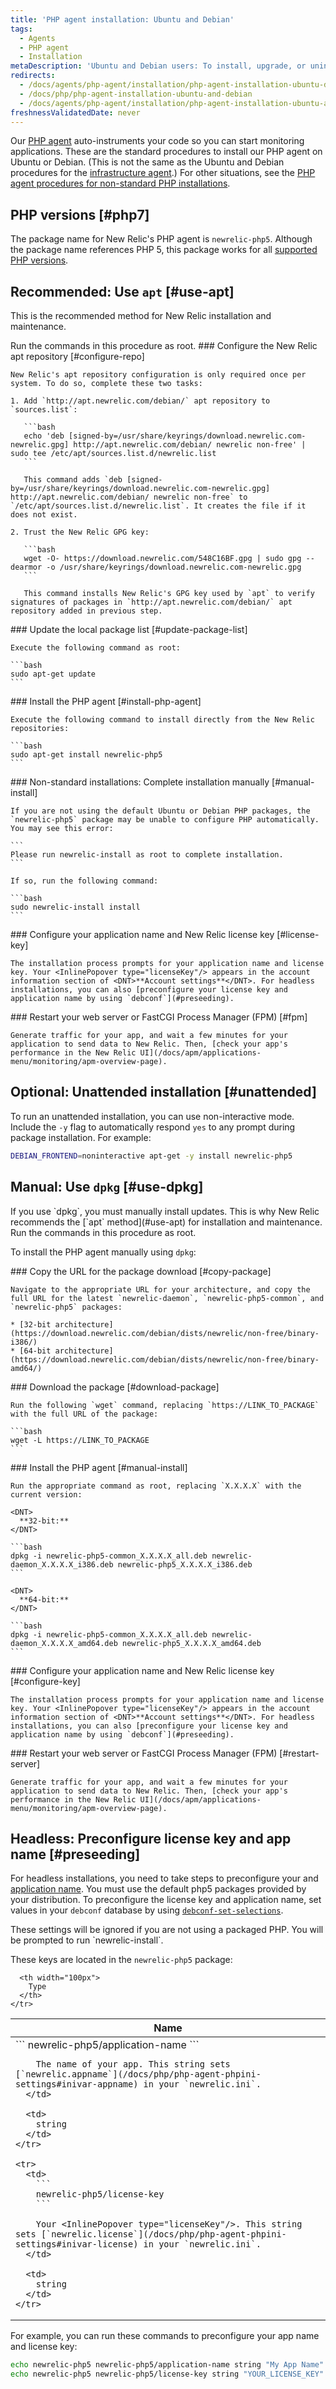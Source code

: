 ```yaml
---
title: 'PHP agent installation: Ubuntu and Debian'
tags:
  - Agents
  - PHP agent
  - Installation
metaDescription: 'Ubuntu and Debian users: To install, upgrade, or uninstall your New Relic PHP agent, start here.'
redirects:
  - /docs/agents/php-agent/installation/php-agent-installation-ubuntu-debian
  - /docs/php/php-agent-installation-ubuntu-and-debian
  - /docs/agents/php-agent/installation/php-agent-installation-ubuntu-and-debian
freshnessValidatedDate: never
---
```


Our [PHP agent](/docs/agents/php-agent/getting-started/new-relic-php#configuration) auto-instruments your code so you can start monitoring applications. These are the standard procedures to install our PHP agent on Ubuntu or Debian. (This is not the same as the Ubuntu and Debian procedures for the [infrastructure agent](/docs/infrastructure/new-relic-infrastructure/installation/install-infrastructure-linux#apt-based).) For other situations, see the [PHP agent procedures for non-standard PHP installations](/docs/php/php-agent-installation-non-standard-php).

## PHP versions [#php7]

The package name for New Relic's PHP agent is `newrelic-php5`. Although the package name references PHP 5, this package works for all [supported PHP versions](/docs/agents/php-agent/getting-started/php-agent-compatibility-requirements#php-release).

## Recommended: Use `apt` [#use-apt]

This is the recommended method for New Relic installation and maintenance.

<Callout variant="important">
  Run the commands in this procedure as root.
</Callout>

<Steps>
  <Step>
    ### Configure the New Relic apt repository [#configure-repo]

    New Relic's apt repository configuration is only required once per system. To do so, complete these two tasks:

    1. Add `http://apt.newrelic.com/debian/` apt repository to `sources.list`:

       ```bash
       echo 'deb [signed-by=/usr/share/keyrings/download.newrelic.com-newrelic.gpg] http://apt.newrelic.com/debian/ newrelic non-free' | sudo tee /etc/apt/sources.list.d/newrelic.list
       ```

       This command adds `deb [signed-by=/usr/share/keyrings/download.newrelic.com-newrelic.gpg] http://apt.newrelic.com/debian/ newrelic non-free` to `/etc/apt/sources.list.d/newrelic.list`. It creates the file if it does not exist.

    2. Trust the New Relic GPG key:

       ```bash
       wget -O- https://download.newrelic.com/548C16BF.gpg | sudo gpg --dearmor -o /usr/share/keyrings/download.newrelic.com-newrelic.gpg
       ```

       This command installs New Relic's GPG key used by `apt` to verify signatures of packages in `http://apt.newrelic.com/debian/` apt repository added in previous step.
  </Step>

  <Step>
    ### Update the local package list [#update-package-list]

    Execute the following command as root:

    ```bash
    sudo apt-get update
    ```
  </Step>

  <Step>
    ### Install the PHP agent [#install-php-agent]

    Execute the following command to install directly from the New Relic repositories:

    ```bash
    sudo apt-get install newrelic-php5
    ```
  </Step>

  <Step>
    ### Non-standard installations: Complete installation manually [#manual-install]

    If you are not using the default Ubuntu or Debian PHP packages, the `newrelic-php5` package may be unable to configure PHP automatically. You may see this error:

    ```
    Please run newrelic-install as root to complete installation.
    ```

    If so, run the following command:

    ```bash
    sudo newrelic-install install
    ```
  </Step>

  <Step>
    ### Configure your application name and New Relic license key [#license-key]

    The installation process prompts for your application name and license key. Your <InlinePopover type="licenseKey"/> appears in the account information section of <DNT>**Account settings**</DNT>. For headless installations, you can also [preconfigure your license key and application name by using `debconf`](#preseeding).
  </Step>

  <Step>
    ### Restart your web server or FastCGI Process Manager (FPM) [#fpm]

    Generate traffic for your app, and wait a few minutes for your application to send data to New Relic. Then, [check your app's performance in the New Relic UI](/docs/apm/applications-menu/monitoring/apm-overview-page).
  </Step>
</Steps>

## Optional: Unattended installation [#unattended]

To run an unattended installation, you can use non-interactive mode. Include the `-y` flag to automatically respond `yes` to any prompt during package installation. For example:

```bash
DEBIAN_FRONTEND=noninteractive apt-get -y install newrelic-php5
```

## Manual: Use `dpkg` [#use-dpkg]

<Callout variant="important">
  If you use `dpkg`, you must manually install updates. This is why New Relic recommends the [`apt` method](#use-apt) for installation and maintenance. Run the commands in this procedure as root.
</Callout>

To install the PHP agent manually using `dpkg`:

<Steps>
  <Step>
    ### Copy the URL for the package download [#copy-package]

    Navigate to the appropriate URL for your architecture, and copy the full URL for the latest `newrelic-daemon`, `newrelic-php5-common`, and `newrelic-php5` packages:

    * [32-bit architecture](https://download.newrelic.com/debian/dists/newrelic/non-free/binary-i386/)
    * [64-bit architecture](https://download.newrelic.com/debian/dists/newrelic/non-free/binary-amd64/)
  </Step>

  <Step>
    ### Download the package [#download-package]

    Run the following `wget` command, replacing `https://LINK_TO_PACKAGE` with the full URL of the package:

    ```bash
    wget -L https://LINK_TO_PACKAGE
    ```
  </Step>

  <Step>
    ### Install the PHP agent [#manual-install]

    Run the appropriate command as root, replacing `X.X.X.X` with the current version:

    <DNT>
      **32-bit:**
    </DNT>

    ```bash
    dpkg -i newrelic-php5-common_X.X.X.X_all.deb newrelic-daemon_X.X.X.X_i386.deb newrelic-php5_X.X.X.X_i386.deb
    ```

    <DNT>
      **64-bit:**
    </DNT>

    ```bash
    dpkg -i newrelic-php5-common_X.X.X.X_all.deb newrelic-daemon_X.X.X.X_amd64.deb newrelic-php5_X.X.X.X_amd64.deb
    ```
  </Step>

  <Step>
    ### Configure your application name and New Relic license key [#configure-key]

    The installation process prompts for your application name and license key. Your <InlinePopover type="licenseKey"/> appears in the account information section of <DNT>**Account settings**</DNT>. For headless installations, you can also [preconfigure your license key and application name by using `debconf`](#preseeding).
  </Step>

  <Step>
    ### Restart your web server or FastCGI Process Manager (FPM) [#restart-server]

    Generate traffic for your app, and wait a few minutes for your application to send data to New Relic. Then, [check your app's performance in the New Relic UI](/docs/apm/applications-menu/monitoring/apm-overview-page).
  </Step>
</Steps>

<InstallFeedback/>

## Headless: Preconfigure license key and app name [#preseeding]

For headless installations, you need to take steps to preconfigure your <InlinePopover type="licenseKey"/> and [application name](/docs/site/naming-your-application). You must use the default php5 packages provided by your distribution. To preconfigure the license key and application name, set values in your `debconf` database by using [`debconf-set-selections`](https://manpages.debian.org/bookworm/debconf/debconf-set-selections.1.en.html).

<Callout variant="important">
  These settings will be ignored if you are not using a packaged PHP. You will be prompted to run `newrelic-install`.
</Callout>

These keys are located in the `newrelic-php5` package:

<table>
  <thead>
    <tr>
      <th>
        Name
      </th>

      <th width="100px">
        Type
      </th>
    </tr>
  </thead>

  <tbody>
    <tr>
      <td>
        ```
        newrelic-php5/application-name
        ```

        The name of your app. This string sets [`newrelic.appname`](/docs/php/php-agent-phpini-settings#inivar-appname) in your `newrelic.ini`.
      </td>

      <td>
        string
      </td>
    </tr>

    <tr>
      <td>
        ```
        newrelic-php5/license-key
        ```

        Your <InlinePopover type="licenseKey"/>. This string sets [`newrelic.license`](/docs/php/php-agent-phpini-settings#inivar-license) in your `newrelic.ini`.
      </td>

      <td>
        string
      </td>
    </tr>
  </tbody>
</table>

For example, you can run these commands to preconfigure your app name and license key:

```bash
echo newrelic-php5 newrelic-php5/application-name string "My App Name" | debconf-set-selections
echo newrelic-php5 newrelic-php5/license-key string "YOUR_LICENSE_KEY" | debconf-set-selections
```

<InstallFeedback/>
